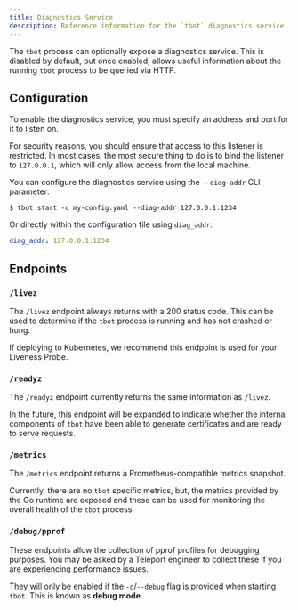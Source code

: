 ```yaml
---
title: Diagnostics Service
description: Reference information for the `tbot` diagnostics service.
---
```


The `tbot` process can optionally expose a diagnostics service. This is
disabled by default, but once enabled, allows useful information about the
running `tbot` process to be queried via HTTP.

## Configuration

To enable the diagnostics service, you must specify an address and port for
it to listen on.

For security reasons, you should ensure that access to this listener is
restricted. In most cases, the most secure thing to do is to bind the listener
to `127.0.0.1`, which will only allow access from the local machine.

You can configure the diagnostics service using the `--diag-addr` CLI parameter:

```script
$ tbot start -c my-config.yaml --diag-addr 127.0.0.1:1234
```

Or directly within the configuration file using `diag_addr`:

```yaml
diag_addr: 127.0.0.1:1234
```

## Endpoints

### `/livez`

The `/livez` endpoint always returns with a 200 status code. This can be used
to determine if the `tbot` process is running and has not crashed or hung.

If deploying to Kubernetes, we recommend this endpoint is used for your
Liveness Probe.

### `/readyz`

The `/readyz` endpoint currently returns the same information as `/livez`.

In the future, this endpoint will be expanded to indicate whether the internal
components of `tbot` have been able to generate certificates and are ready
to serve requests.

### `/metrics`

The `/metrics` endpoint returns a Prometheus-compatible metrics snapshot.

Currently, there are no `tbot` specific metrics, but, the metrics provided by
the Go runtime are exposed and these can be used for monitoring the overall
health of the `tbot` process.

### `/debug/pprof`

These endpoints allow the collection of pprof profiles for debugging purposes.
You may be asked by a Teleport engineer to collect these if you are experiencing
performance issues.

They will only be enabled if the `-d`/`--debug` flag is provided when starting
`tbot`. This is known as **debug mode**.